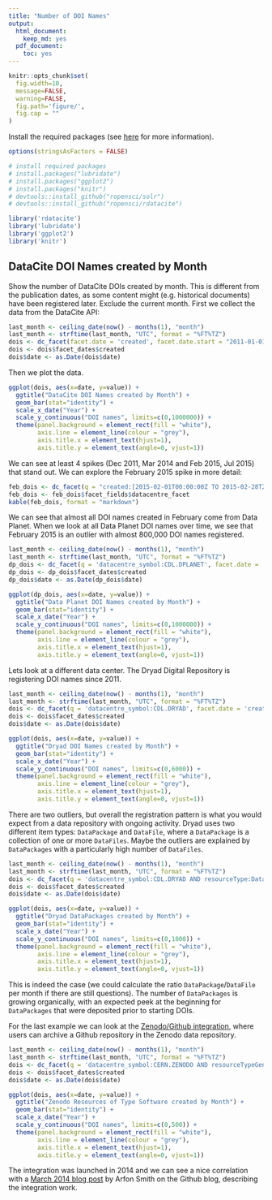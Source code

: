 ```yaml
---
title: "Number of DOI Names"
output:
  html_document:
    keep_md: yes
  pdf_document:
    toc: yes
---
```


```r
knitr::opts_chunk$set(
  fig.width=10,
  message=FALSE,
  warning=FALSE,
  fig.path='figure/',
  fig.cap = ""
)
```

Install the required packages (see [here](https://github.com/ropensci/rdatacite) for more information).

```r
options(stringsAsFactors = FALSE)

# install required packages
# install.packages("lubridate")
# install.packages("ggplot2")
# install.packages("knitr")
# devtools::install_github("ropensci/solr")
# devtools::install_github("ropensci/rdatacite")

library('rdatacite')
library('lubridate')
library('ggplot2')
library('knitr')
```

## DataCite DOI Names created by Month

Show the number of DataCite DOIs created by month. This is different from the publication dates, as some content might (e.g. historical documents) have been registered later. Exclude the current month. First we collect the data from the DataCite API:

```r
last_month <- ceiling_date(now() - months(1), "month")
last_month <- strftime(last_month, "UTC", format = "%FT%TZ")
dois <- dc_facet(facet.date = 'created', facet.date.start = "2011-01-01T00:00:00Z", facet.date.end = last_month, facet.date.gap = "+1MONTH")
dois <- dois$facet_dates$created
dois$date <- as.Date(dois$date)
```

Then we plot the data.

```r
ggplot(dois, aes(x=date, y=value)) +
  ggtitle("DataCite DOI Names created by Month") +
  geom_bar(stat="identity") + 
  scale_x_date("Year") + 
  scale_y_continuous("DOI names", limits=c(0,1000000)) +
  theme(panel.background = element_rect(fill = "white"),
        axis.line = element_line(colour = "grey"),
        axis.title.x = element_text(hjust=1),
        axis.title.y = element_text(angle=0, vjust=1)) 
```

We can see at least 4 spikes (Dec 2011, Mar 2014 and Feb 2015, Jul 2015) that stand out. We can explore the February 2015 spike in more detail:

```r
feb_dois <- dc_facet(q = "created:[2015-02-01T00:00:00Z TO 2015-02-28T23:59:59Z]",facet.field = 'datacentre_facet', facet.sort = 'count', facet.limit = 5)
feb_dois <- feb_dois$facet_fields$datacentre_facet
kable(feb_dois, format = "markdown")
```

We can see that almost all DOI names created in February come from Data Planet. When we look at all Data Planet DOI names over time, we see that February 2015 is an outlier with almost 800,000 DOI names registered.

```r
last_month <- ceiling_date(now() - months(1), "month")
last_month <- strftime(last_month, "UTC", format = "%FT%TZ")
dp_dois <- dc_facet(q = 'datacentre_symbol:CDL.DPLANET', facet.date = 'created', facet.date.start = "2011-01-01T00:00:00Z", facet.date.end = last_month, facet.date.gap = "+1MONTH")
dp_dois <- dp_dois$facet_dates$created
dp_dois$date <- as.Date(dp_dois$date)
```

```r
ggplot(dp_dois, aes(x=date, y=value)) +
  ggtitle("Data Planet DOI Names created by Month") +
  geom_bar(stat="identity") + 
  scale_x_date("Year") + 
  scale_y_continuous("DOI names", limits=c(0,1000000)) +
  theme(panel.background = element_rect(fill = "white"),
        axis.line = element_line(colour = "grey"),
        axis.title.x = element_text(hjust=1),
        axis.title.y = element_text(angle=0, vjust=1)) 
```

Lets look at a different data center. The Dryad Digital Repository is registering DOI names since 2011.

```r
last_month <- ceiling_date(now() - months(1), "month")
last_month <- strftime(last_month, "UTC", format = "%FT%TZ")
dois <- dc_facet(q = 'datacentre_symbol:CDL.DRYAD', facet.date = 'created', facet.date.start = "2011-01-01T00:00:00Z", facet.date.end = last_month, facet.date.gap = "+1MONTH")
dois <- dois$facet_dates$created
dois$date <- as.Date(dois$date)
```

```r
ggplot(dois, aes(x=date, y=value)) +
  ggtitle("Dryad DOI Names created by Month") +
  geom_bar(stat="identity") + 
  scale_x_date("Year") + 
  scale_y_continuous("DOI names", limits=c(0,6000)) +
  theme(panel.background = element_rect(fill = "white"),
        axis.line = element_line(colour = "grey"),
        axis.title.x = element_text(hjust=1),
        axis.title.y = element_text(angle=0, vjust=1)) 
```

There are two outliers, but overall the registration pattern is what you would expect from a data repository with ongoing activity. Dryad uses two different item types: `DataPackage` and `DataFile`, where a `DataPackage` is a collection of one or more `DataFiles`. Maybe the outliers are explained by `DataPackages` with a particularly high number of `DataFiles`. 

```r
last_month <- ceiling_date(now() - months(1), "month")
last_month <- strftime(last_month, "UTC", format = "%FT%TZ")
dois <- dc_facet(q = 'datacentre_symbol:CDL.DRYAD AND resourceType:DataPackage', facet.date = 'created', facet.date.start = "2011-01-01T00:00:00Z", facet.date.end = last_month, facet.date.gap = "+1MONTH")
dois <- dois$facet_dates$created
dois$date <- as.Date(dois$date)
```

```r
ggplot(dois, aes(x=date, y=value)) +
  ggtitle("Dryad DataPackages created by Month") +
  geom_bar(stat="identity") + 
  scale_x_date("Year") +
  scale_y_continuous("DOI names", limits=c(0,1000)) +
  theme(panel.background = element_rect(fill = "white"),
        axis.line = element_line(colour = "grey"),
        axis.title.x = element_text(hjust=1),
        axis.title.y = element_text(angle=0, vjust=1)) 
```

This is indeed the case (we could calculate the ratio `DataPackage`/`DataFile` per month if there are still questions). The number of `DataPackages` is growing organically, with an expected peek at the beginning for `DataPackages` that were deposited prior to starting DOIs.

For the last example we can look at the [Zenodo/Github integration](https://guides.github.com/activities/citable-code/), where users can archive a Github repository in the Zenodo data repository. 

```r
last_month <- ceiling_date(now() - months(1), "month")
last_month <- strftime(last_month, "UTC", format = "%FT%TZ")
dois <- dc_facet(q = 'datacentre_symbol:CERN.ZENODO AND resourceTypeGeneral:Software', facet.date = 'created', facet.date.start = "2011-01-01T00:00:00Z", facet.date.end = last_month, facet.date.gap = "+1MONTH")
dois <- dois$facet_dates$created
dois$date <- as.Date(dois$date)
```

```r
ggplot(dois, aes(x=date, y=value)) +
  ggtitle("Zenodo Resources of Type Software created by Month") +
  geom_bar(stat="identity") + 
  scale_x_date("Year") +
  scale_y_continuous("DOI names", limits=c(0,500)) +
  theme(panel.background = element_rect(fill = "white"),
        axis.line = element_line(colour = "grey"),
        axis.title.x = element_text(hjust=1),
        axis.title.y = element_text(angle=0, vjust=1)) 
```

The integration was launched in 2014 and we can see a nice correlation with a [March 2014 blog post](https://github.com/blog/1840-improving-github-for-science) by Arfon Smith on the Github blog, describing the integration work.